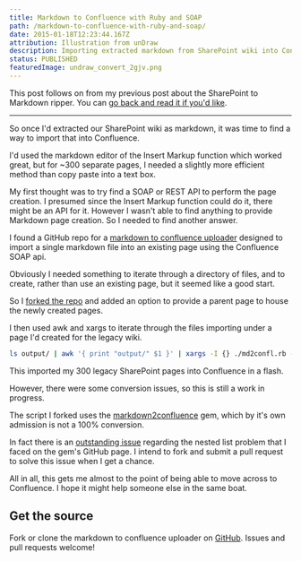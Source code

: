 ```yaml
---
title: Markdown to Confluence with Ruby and SOAP
path: /markdown-to-confluence-with-ruby-and-soap/
date: 2015-01-18T12:23:44.167Z
attribution: Illustration from unDraw
description: Importing extracted markdown from SharePoint wiki into Confluence
status: PUBLISHED
featuredImage: undraw_convert_2gjv.png
---
```


This post follows on from my previous post about the SharePoint to Markdown ripper. You can [go back and read it if you'd like](/sharepoint-scraping-with-python-mechanize-and-beautiful-soup/).

---

So once I'd extracted our SharePoint wiki as markdown, it was time to find a way to import that into Confluence.

I'd used the markdown editor of the Insert Markup function which worked great, but for ~300 separate pages, I needed a slightly more efficient method than copy paste into a text box.

My first thought was to try find a SOAP or REST API to perform the page creation. I presumed since the Insert Markup function could do it, there might be an API for it. However I wasn't able to find anything to provide Markdown page creation. So I needed to find another answer.

I found a GitHub repo for a [markdown to confluence uploader](https://github.com/LanyonM/markdown-to-confluence-uploader) designed to import a single markdown file into an existing page using the Confluence SOAP api.

Obviously I needed something to iterate through a directory of files, and to create, rather than use an existing page, but it seemed like a good start.

So I [forked the repo](https://github.com/zorfling/markdown-to-confluence-uploader) and added an option to provide a parent page to house the newly created pages.

I then used awk and xargs to iterate through the files importing under a page I'd created for the legacy wiki.

```bash
ls output/ | awk '{ print "output/" $1 }' | xargs -I {} ./md2confl.rb -s SS -c http://myconfluence.net -t1671258 --markdownFile {}
```

This imported my 300 legacy SharePoint pages into Confluence in a flash.

However, there were some conversion issues, so this is still a work in progress.

The script I forked uses the [markdown2confluence](https://github.com/jedi4ever/markdown2confluence) gem, which by it's own admission is not a 100% conversion.

In fact there is an [outstanding issue](https://github.com/jedi4ever/markdown2confluence/issues/3) regarding the nested list problem that I faced on the gem's GitHub page. I intend to fork and submit a pull request to solve this issue when I get a chance.

All in all, this gets me almost to the point of being able to move across to Confluence. I hope it might help someone else in the same boat.

## Get the source

Fork or clone the markdown to confluence uploader on [GitHub](https://github.com/zorfling/markdown-to-confluence-uploader). Issues and pull requests welcome!
